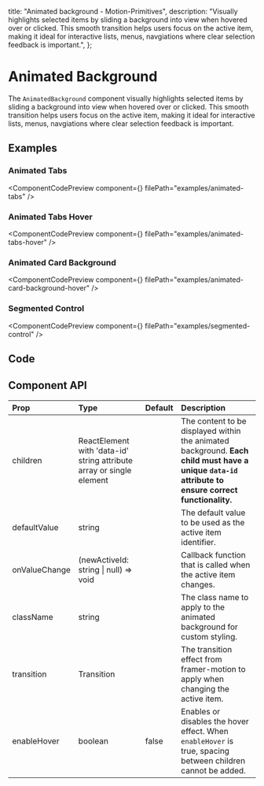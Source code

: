   title: "Animated background - Motion-Primitives",
  description:
    "Visually highlights selected items by sliding a background into view when hovered over or clicked. This smooth transition helps users focus on the active item, making it ideal for interactive lists, menus, navgiations where clear selection feedback is important.",
};


# Animated Background

The `AnimatedBackground` component visually highlights selected items by sliding a background into view when hovered over or clicked. This smooth transition helps users focus on the active item, making it ideal for interactive lists, menus, navgiations where clear selection feedback is important.

## Examples

### Animated Tabs

<ComponentCodePreview
  component={<AnimatedTabs />}
  filePath="examples/animated-tabs"
/>

### Animated Tabs Hover

<ComponentCodePreview
  component={<AnimatedTabsHover />}
  filePath="examples/animated-tabs-hover"
/>

### Animated Card Background

<ComponentCodePreview
  component={<AnimatedCardBackgroundHover />}
  filePath="examples/animated-card-background-hover"
/>

### Segmented Control

<ComponentCodePreview
  component={<SegmentedControl />}
  filePath="examples/segmented-control"
/>

## Code

<CodeBlock filePath="components/core/animated-background.tsx" />

## Component API

| Prop          | Type                                                                 | Default | Description                                                                                                                                        |
| :------------ | :------------------------------------------------------------------- | :------ | :------------------------------------------------------------------------------------------------------------------------------------------------- |
| children      | ReactElement with 'data-id' string attribute array or single element |         | The content to be displayed within the animated background. **Each child must have a unique `data-id` attribute to ensure correct functionality.** |
| defaultValue  | string                                                               |         | The default value to be used as the active item identifier.                                                                                        |
| onValueChange | (newActiveId: string \| null) => void                                |         | Callback function that is called when the active item changes.                                                                                     |
| className     | string                                                               |         | The class name to apply to the animated background for custom styling.                                                                             |
| transition    | Transition                                                           |         | The transition effect from framer-motion to apply when changing the active item.                                                                   |
| enableHover   | boolean                                                              | false   | Enables or disables the hover effect. When `enableHover` is true, spacing between children cannot be added.                                        |
